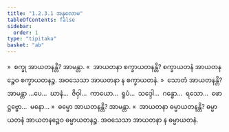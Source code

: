 ```yaml
---
title: "1.2.3.1 အနုလောမ"
tableOfContents: false
sidebar:
  order: 1
type: "tipitaka"
basket: "ab"
---
```



<DynamicBreadcrumb />

<Division number="14">

<Paragraph number="280">
»  စက္ခု အာယတနန္တိ? အာမန္တာ.
</Paragraph>

<Paragraph number="281">
«  အာယတနာ စက္ခာယတနန္တိ?
</Paragraph>

<Paragraph number="282">
စက္ခာယတနံ အာယတနဉ္စေဝ စက္ခာယတနဉ္စ. အဝသေသာ အာယတနာ န စက္ခာယတနံ.
</Paragraph>

<Paragraph number="283">
»  သောတံ အာယတနန္တိ?
</Paragraph>

<Paragraph number="284">
အာမန္တာ …ပေ…  ဃာနံ…  ဇိဝှါ…  ကာယော…  ရူပံ…  သဒ္ဒေါ…  ဂန္ဓော…  ရသော…  ဖောဋ္ဌဗ္ဗော…  မနော…
</Paragraph>

<Paragraph number="285">
»  ဓမ္မော အာယတနန္တိ? အာမန္တာ.
</Paragraph>

<Paragraph number="286">
«  အာယတနာ ဓမ္မာယတနန္တိ?
</Paragraph>

<Paragraph number="287">
ဓမ္မာယတနံ အာယတနဉ္စေဝ ဓမ္မာယတနဉ္စ. အဝသေသာ အာယတနာ န ဓမ္မာယတနံ.
</Paragraph>
</Division>